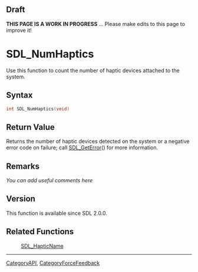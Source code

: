 == Draft ==

'''THIS PAGE IS A WORK IN PROGRESS''' ... Please make edits to this page to improve it!


= SDL_NumHaptics =
Use this function to count the number of haptic devices attached to the system.


== Syntax ==
<syntaxhighlight lang='c++'>
int SDL_NumHaptics(void)
</syntaxhighlight>

== Return Value ==
Returns the number of haptic devices detected on the system or a negative error code on failure; call [[SDL_GetError]]() for more information.

== Remarks ==
''You can add useful comments here''

== Version ==
This function is available since SDL 2.0.0.

== Related Functions ==
:[[SDL_HapticName]]

----
[[CategoryAPI]], [[CategoryForceFeedback]]
